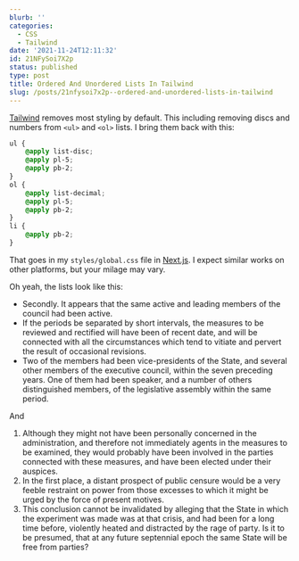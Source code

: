 ```yaml
---
blurb: ''
categories:
  - CSS
  - Tailwind
date: '2021-11-24T12:11:32'
id: 21NFySoi7X2p
status: published
type: post
title: Ordered And Unordered Lists In Tailwind
slug: /posts/21nfysoi7x2p--ordered-and-unordered-lists-in-tailwind
---
```


[Tailwind](https://tailwindcss.com/) removes most styling by default. This including removing discs and numbers from `<ul>` and `<ol>` lists. I bring them back with this:

```css
ul {
    @apply list-disc;
    @apply pl-5;
    @apply pb-2;
}
ol {
    @apply list-decimal;
    @apply pl-5;
    @apply pb-2;
}
li {
    @apply pb-2;
}
```

That goes in my `styles/global.css` file in [Next.js](https://nextjs.org/). I expect similar works on other platforms, but your milage may vary. 

Oh yeah, the lists look like this:

- Secondly. It appears that the same active and leading members of the council had been active.
- If the periods be separated by short intervals, the measures to be reviewed and rectified will have been of recent date, and will be connected with all the circumstances which tend to vitiate and pervert the result of occasional revisions. 
- Two of the members had been vice-presidents of the State, and several other members of the executive council, within the seven preceding years. One of them had been speaker, and a number of others distinguished members, of the legislative assembly within the same period.

And

1. Although they might not have been personally concerned in the administration, and therefore not immediately agents in the measures to be examined, they would probably have been involved in the parties connected with these measures, and have been elected under their auspices.
2. In the first place, a distant prospect of public censure would be a very feeble restraint on power from those excesses to which it might be urged by the force of present motives.
3. This conclusion cannot be invalidated by alleging that the State in which the experiment was made was at that crisis, and had been for a long time before, violently heated and distracted by the rage of party. Is it to be presumed, that at any future septennial epoch the same State will be free from parties? 
